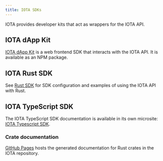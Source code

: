 ```yaml
---
title: IOTA SDKs
---
```


IOTA provides developer kits that act as wrappers for the IOTA API.

## IOTA dApp Kit

[IOTA dApp Kit](ts-sdk/dapp-kit/index.mdx) is a web frontend SDK that interacts with the IOTA API. It is available as an NPM package.

## IOTA Rust SDK

See [Rust SDK](./rust-sdk.mdx) for SDK configuration and examples of using the IOTA API with Rust.

## IOTA TypeScript SDK

The IOTA TypeScript SDK documentation is available in its own microsite: [IOTA Typescript SDK](ts-sdk/typescript/index.mdx).


### Crate documentation


[GitHub Pages](https://mystenlabs.github.io/iota/iota_sdk/index.html) hosts the generated documentation for Rust crates in the IOTA repository.
